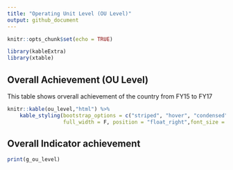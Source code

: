 ```yaml
---
title: "Operating Unit Level (OU Level)"
output: github_document
---
```


```r
knitr::opts_chunk$set(echo = TRUE)
```

```r
library(kableExtra)
library(xtable)

```

## Overall Achievement (OU Level)

This table shows orverall achievement of the country from FY15 to FY17

```r

knitr::kable(ou_level,"html") %>%
    kable_styling(bootstrap_options = c("striped", "hover", "condensed", "responsive"),
                  full_width = F, position = "float_right",font_size = 12)

```


## Overall Indicator achievement

```r

print(g_ou_level)

```


